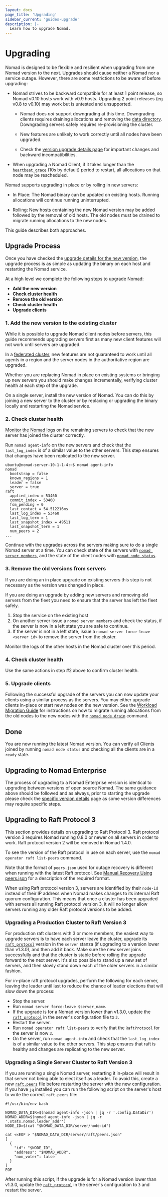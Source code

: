 ```yaml
---
layout: docs
page_title: 'Upgrading'
sidebar_current: 'guides-upgrade'
description: |-
  Learn how to upgrade Nomad.
---
```


# Upgrading

Nomad is designed to be flexible and resilient when upgrading from one Nomad
version to the next. Upgrades should cause neither a Nomad nor a service
outage. However, there are some restrictions to be aware of before upgrading:

- Nomad strives to be backward compatible for at least 1 point release, so
  Nomad v0.10 hosts work with v0.9 hosts. Upgrading 2 point releases (eg v0.8
  to v0.10) may work but is untested and unsupported.

  - Nomad does _not_ support downgrading at this time. Downgrading clients
    requires draining allocations and removing the [data directory][data_dir].
    Downgrading servers safely requires re-provisioning the cluster.

  - New features are unlikely to work correctly until all nodes have been
    upgraded.

  - Check the [version upgrade details page][upgrade-specific] for important
    changes and backward incompatibilities.

- When upgrading a Nomad Client, if it takes longer than the
  [`heartbeat_grace`][heartbeat_grace] (10s by default) period to restart, all
  allocations on that node may be rescheduled.

Nomad supports upgrading in place or by rolling in new servers:

- In Place: The Nomad binary can be updated on existing hosts. Running
  allocations will continue running uninterrupted.

- Rolling: New hosts containing the new Nomad version may be added followed by
  the removal of old hosts. The old nodes must be drained to migrate running
  allocations to the new nodes.

This guide describes both approaches.

## Upgrade Process

Once you have checked the [upgrade details for the new
version][upgrade-specific], the upgrade process is as simple as updating the
binary on each host and restarting the Nomad service.

At a high level we complete the following steps to upgrade Nomad:

- **Add the new version**
- **Check cluster health**
- **Remove the old version**
- **Check cluster health**
- **Upgrade clients**

### 1. Add the new version to the existing cluster

While it is possible to upgrade Nomad client nodes before servers, this guide
recommends upgrading servers first as many new client features will not work
until servers are upgraded.

In a [federated cluster](https://learn.hashicorp.com/tutorials/nomad/federation),
new features are not guaranteed to work until all agents in a region and the
server nodes in the authoritative region are upgraded.

Whether you are replacing Nomad in place on existing systems or bringing up new
servers you should make changes incrementally, verifying cluster health at each
step of the upgrade.

On a single server, install the new version of Nomad. You can do this by
joining a new server to the cluster or by replacing or upgrading the binary
locally and restarting the Nomad service.

### 2. Check cluster health

[Monitor the Nomad logs][monitor] on the remaining servers to check that the
new server has joined the cluster correctly.

Run `nomad agent-info` on the new servers and check that the `last_log_index`
is of a similar value to the other servers. This step ensures that changes have
been replicated to the new server.

```shell-session
ubuntu@nomad-server-10-1-1-4:~$ nomad agent-info
nomad
  bootstrap = false
  known_regions = 1
  leader = false
  server = true
raft
  applied_index = 53460
  commit_index = 53460
  fsm_pending = 0
  last_contact = 54.512216ms
  last_log_index = 53460
  last_log_term = 1
  last_snapshot_index = 49511
  last_snapshot_term = 1
  num_peers = 2
...
```

Continue with the upgrades across the servers making sure to do a single Nomad
server at a time. You can check state of the servers with [`nomad server members`][server-members], and the state of the client nodes with [`nomad node status`][node-status].

### 3. Remove the old versions from servers

If you are doing an in place upgrade on existing servers this step is not
necessary as the version was changed in place.

If you are doing an upgrade by adding new servers and removing old servers
from the fleet you need to ensure that the server has left the fleet safely.

1. Stop the service on the existing host
2. On another server issue a `nomad server members` and check the status, if
   the server is now in a left state you are safe to continue.
3. If the server is not in a left state, issue a `nomad server force-leave <server id>`
   to remove the server from the cluster.

Monitor the logs of the other hosts in the Nomad cluster over this period.

### 4. Check cluster health

Use the same actions in step #2 above to confirm cluster health.

### 5. Upgrade clients

Following the successful upgrade of the servers you can now update your
clients using a similar process as the servers. You may either upgrade clients
in-place or start new nodes on the new version. See the [Workload Migration
Guide](https://learn.hashicorp.com/tutorials/nomad/node-drain) for instructions on how to migrate running
allocations from the old nodes to the new nodes with the [`nomad node drain`](/docs/commands/node/drain) command.

## Done

You are now running the latest Nomad version. You can verify all
Clients joined by running `nomad node status` and checking all the clients
are in a `ready` state.

## Upgrading to Nomad Enterprise

The process of upgrading to a Nomad Enterprise version is identical to upgrading
between versions of open source Nomad. The same guidance above should be
followed and as always, prior to starting the upgrade please check the [specific
version details](/docs/upgrade/upgrade-specific) page as some version
differences may require specific steps.

[data_dir]: /docs/configuration#data_dir
[heartbeat_grace]: /docs/configuration/server#heartbeat_grace
[monitor]: /docs/commands/monitor
[node-status]: /docs/commands/node/status
[server-members]: /docs/commands/server/members
[upgrade-specific]: /docs/upgrade/upgrade-specific

## Upgrading to Raft Protocol 3

This section provides details on upgrading to Raft Protocol 3. Raft
protocol version 3 requires Nomad running 0.8.0 or newer on all
servers in order to work. Raft protocol version 2 will be removed in
Nomad 1.4.0.

To see the version of the Raft protocol in use on each server, use the
`nomad operator raft list-peers` command.

Note that the format of `peers.json` used for outage recovery is
different when running with the latest Raft protocol. See [Manual
Recovery Using
peers.json](https://learn.hashicorp.com/tutorials/nomad/outage-recovery#manual-recovery-using-peersjson)
for a description of the required format.

When using Raft protocol version 3, servers are identified by their
`node-id` instead of their IP address when Nomad makes changes to its
internal Raft quorum configuration. This means that once a cluster has
been upgraded with servers all running Raft protocol version 3, it
will no longer allow servers running any older Raft protocol versions
to be added.

### Upgrading a Production Cluster to Raft Version 3

For production raft clusters with 3 or more members, the easiest way
to upgrade servers is to have each server leave the cluster, upgrade
its [`raft_protocol`] version in the `server` stanza (if upgrading to
a version lower than v1.3.0), and then add it back. Make sure the new
server joins successfully and that the cluster is stable before
rolling the upgrade forward to the next server. It's also possible to
stand up a new set of servers, and then slowly stand down each of the
older servers in a similar fashion.

For in-place raft protocol upgrades, perform the following for each
server, leaving the leader until last to reduce the chance of leader
elections that will slow down the process:

* Stop the server.
* Run `nomad server force-leave $server_name`.
* If the upgrade is for a Nomad version lower than v1.3.0, update the
  [`raft_protocol`] in the server's configuration file to `3`.
* Restart the server.
* Run `nomad operator raft list-peers` to verify that the
  `RaftProtocol` for the server is now `3`.
* On the server, run `nomad agent-info` and check that the
  `last_log_index` is of a similar value to the other servers. This
  step ensures that raft is healthy and changes are replicating to the
  new server.

### Upgrading a Single Server Cluster to Raft Version 3

If you are running a single Nomad server, restarting it in-place will
result in that server not being able to elect itself as a leader. To
avoid this, create a new [`raft.peers`][peers-json] file before
restarting the server with the new configuration. If you have `jq`
installed you can run the following script on the server's host to
write the correct `raft.peers` file:

```
#!/usr/bin/env bash

NOMAD_DATA_DIR=$(nomad agent-info -json | jq -r '.config.DataDir')
NOMAD_ADDR=$(nomad agent-info -json | jq -r '.stats.nomad.leader_addr')
NODE_ID=$(cat "$NOMAD_DATA_DIR/server/node-id")

cat <<EOF > "$NOMAD_DATA_DIR/server/raft/peers.json"
[
  {
    "id": "$NODE_ID",
    "address": "$NOMAD_ADDR",
    "non_voter": false
  }
]
EOF
```

After running this script, if the upgrade is for a Nomad version lower
than v1.3.0, update the [`raft_protocol`] in the server's
configuration to `3` and restart the server.

[peers-json]: https://learn.hashicorp.com/tutorials/nomad/outage-recovery#manual-recovery-using-peersjson
[`raft_protocol`]: /docs/configuration/server#raft_protocol
